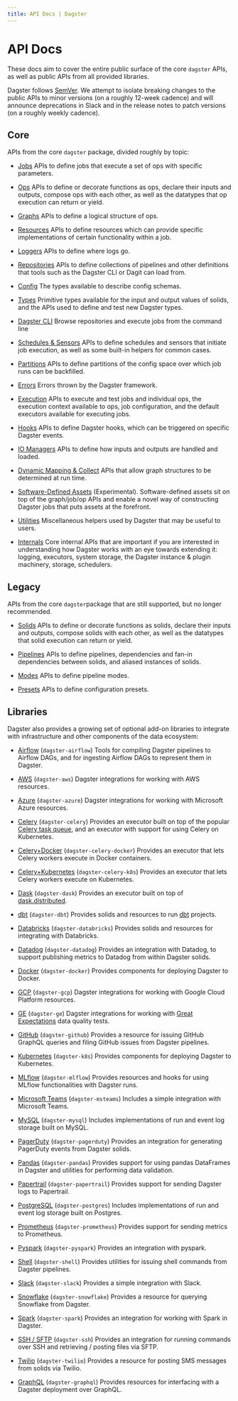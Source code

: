 ```yaml
---
title: API Docs | Dagster
---
```


# API Docs

These docs aim to cover the entire public surface of the core `dagster` APIs, as well as public APIs from all provided libraries.

Dagster follows [SemVer](https://semver.org/). We attempt to isolate breaking changes to the public APIs to minor versions (on a roughly 12-week cadence) and will announce deprecations in Slack and in the release notes to patch versions (on a roughly weekly cadence).

## Core

APIs from the core `dagster` package, divided roughly by topic:

- [Jobs](/_apidocs/jobs) APIs to define jobs that execute a set of ops with specific parameters.

- [Ops](/_apidocs/ops) APIs to define or decorate functions as ops, declare their inputs and outputs, compose ops with each other, as well as the datatypes that op execution can return or yield.

- [Graphs](/_apidocs/ops) APIs to define a logical structure of ops.

- [Resources](/_apidocs/resources) APIs to define resources which can provide specific implementations of certain functionality within a job.

- [Loggers](/_apidocs/loggers) APIs to define where logs go.

- [Repositories](/_apidocs/repositories) APIs to define collections of pipelines and other definitions that tools such as the Dagster CLI or Dagit can load from.

- [Config](/_apidocs/config) The types available to describe config schemas.

- [Types](/_apidocs/types) Primitive types available for the input and output values of solids, and the APIs used to define and test new Dagster types.

- [Dagster CLI](/_apidocs/cli) Browse repositories and execute jobs from the command line

- [Schedules & Sensors](/_apidocs/schedules-sensors) APIs to define schedules and sensors that initiate job execution, as well as some built-in helpers for common cases.

- [Partitions](/_apidocs/partitions) APIs to define partitions of the config space over which job runs can be backfilled.

- [Errors](/_apidocs/errors) Errors thrown by the Dagster framework.

- [Execution](/_apidocs/execution) APIs to execute and test jobs and individual ops, the execution context available to ops, job configuration, and the default executors available for executing jobs.

- [Hooks](/_apidocs/hooks) APIs to define Dagster hooks, which can be triggered on specific Dagster events.

- [IO Managers](/_apidocs/io-managers) APIs to define how inputs and outputs are handled and loaded.

- [Dynamic Mapping & Collect](/_apidocs/dynamic) APIs that allow graph structures to be determined at run time.

- [Software-Defined Assets](/_apidocs/assets) (Experimental). Software-defined assets sit on top of the graph/job/op APIs and enable a novel way of constructing Dagster jobs that puts assets at the forefront.

- [Utilities](/_apidocs/utilities) Miscellaneous helpers used by Dagster that may be useful to users.

- [Internals](/_apidocs/internals) Core internal APIs that are important if you are interested in understanding how Dagster works with an eye towards extending it: logging, executors, system storage, the Dagster instance & plugin machinery, storage, schedulers.

## Legacy

APIs from the core `dagster`package that are still supported, but no longer recommended.

- [Solids](/_apidocs/solids) APIs to define or decorate functions as solids, declare their inputs and outputs, compose solids with each other, as well as the datatypes that solid execution can return or yield.

- [Pipelines](/_apidocs/pipeline) APIs to define pipelines, dependencies and fan-in dependencies between solids, and aliased instances of solids.

- [Modes](/_apidocs/modes) APIs to define pipeline modes.

- [Presets](/_apidocs/presets) APIs to define configuration presets.

## Libraries

Dagster also provides a growing set of optional add-on libraries to integrate with infrastructure and other components of the data ecosystem:

- [Airflow](/_apidocs/libraries/dagster-airflow) (`dagster-airflow`) Tools for compiling Dagster pipelines to Airflow DAGs, and for ingesting Airflow DAGs to represent them in Dagster.

- [AWS](/_apidocs/libraries/dagster-aws) (`dagster-aws`) Dagster integrations for working with AWS resources.

- [Azure](/_apidocs/libraries/dagster-azure) (`dagster-azure`) Dagster integrations for working with Microsoft Azure resources.

- [Celery](/_apidocs/libraries/dagster-celery) (`dagster-celery`) Provides an executor built on top of the popular [Celery task queue](http://www.celeryproject.org/), and an executor with support for using Celery on Kubernetes.

- [Celery+Docker](/_apidocs/libraries/dagster-celery-docker) (`dagster-celery-docker`) Provides an executor that lets Celery workers execute in Docker containers.

- [Celery+Kubernetes](/_apidocs/libraries/dagster-celery-k8s) (`dagster-celery-k8s`) Provides an executor that lets Celery workers execute on Kubernetes.

- [Dask](/_apidocs/libraries/dagster-dask) (`dagster-dask`) Provides an executor built on top of [dask.distributed](https://distributed.dask.org/en/latest/).

- [dbt](/_apidocs/libraries/dagster-dbt) (`dagster-dbt`) Provides solids and resources to run [dbt](https://getdbt.com/) projects.

- [Databricks](/_apidocs/libraries/dagster-databricks) (`dagster-databricks`) Provides solids and resources for integrating with Databricks.

- [Datadog](/_apidocs/libraries/dagster-datadog) (`dagster-datadog`) Provides an integration with Datadog, to support publishing metrics to Datadog from within Dagster solids.

- [Docker](/_apidocs/libraries/dagster-docker) (`dagster-docker`) Provides components for deploying Dagster to Docker.

- [GCP](/_apidocs/libraries/dagster-gcp) (`dagster-gcp`) Dagster integrations for working with Google Cloud Platform resources.

- [GE](/_apidocs/libraries/dagster-ge) (`dagster-ge`) Dagster integrations for working with [Great Expectations](https://greatexpectations.io/) data quality tests.

- [GitHub](/_apidocs/libraries/dagster-github) (`dagster-github`) Provides a resource for issuing GitHub GraphQL queries and filing GitHub issues from Dagster pipelines.

- [Kubernetes](/_apidocs/libraries/dagster-k8s) (`dagster-k8s`) Provides components for deploying Dagster to Kubernetes.

- [MLflow](/_apidocs/libraries/dagster-mlflow) (`dagster-mlflow`) Provides resources and hooks for using MLflow functionalities with Dagster runs.

- [Microsoft Teams](/_apidocs/libraries/dagster-msteams) (`dagster-msteams`) Includes a simple integration with Microsoft Teams.

- [MySQL](/_apidocs/libraries/dagster-mysql) (`dagster-mysql`) Includes implementations of run and event log storage built on MySQL.

- [PagerDuty](/_apidocs/libraries/dagster-pagerduty) (`dagster-pagerduty`) Provides an integration for generating PagerDuty events from Dagster solids.

- [Pandas](/_apidocs/libraries/dagster-pandas) (`dagster-pandas`) Provides support for using pandas DataFrames in Dagster and utilities for performing data validation.

- [Papertrail](/_apidocs/libraries/dagster-papertrail) (`dagster-papertrail`) Provides support for sending Dagster logs to Papertrail.

- [PostgreSQL](/_apidocs/libraries/dagster-postgres) (`dagster-postgres`) Includes implementations of run and event log storage built on Postgres.

- [Prometheus](/_apidocs/libraries/dagster-prometheus) (`dagster-prometheus`) Provides support for sending metrics to Prometheus.

- [Pyspark](/_apidocs/libraries/dagster-pyspark) (`dagster-pyspark`) Provides an integration with pyspark.

- [Shell](/_apidocs/libraries/dagster-shell) (`dagster-shell`) Provides utilities for issuing shell commands from Dagster pipelines.

- [Slack](/_apidocs/libraries/dagster-slack) (`dagster-slack`) Provides a simple integration with Slack.

- [Snowflake](/_apidocs/libraries/dagster-snowflake) (`dagster-snowflake`) Provides a resource for querying Snowflake from Dagster.

- [Spark](/_apidocs/libraries/dagster-spark) (`dagster-spark`) Provides an integration for working with Spark in Dagster.

- [SSH / SFTP](/_apidocs/libraries/dagster-ssh) (`dagster-ssh`) Provides an integration for running commands over SSH and retrieving / posting files via SFTP.

- [Twilio](/_apidocs/libraries/dagster-twilio) (`dagster-twilio`) Provides a resource for posting SMS messages from solids via Twilio.

- [GraphQL](/_apidocs/libraries/dagster-graphql) (`dagster-graphql`) Provides resources for interfacing with a Dagster deployment over GraphQL.
